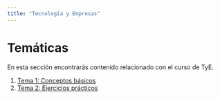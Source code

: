 ```yaml
---
title: "Tecnología y Empresas"
---
```

# Temáticas

En esta sección encontrarás contenido relacionado con el curso de TyE.

1. [Tema 1: Conceptos básicos](Tema1.qmd)
2. [Tema 2: Ejercicios prácticos](Tema2.qmd)